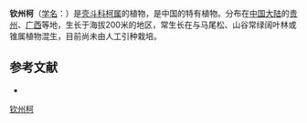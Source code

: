 {{Speciesbox
| name = 钦州柯
| status = 
| status_system = 
| image =
| genus = Lithocarpus
| species = qinzhouicus
| authority = Huang et Y. T. Chang
}}

'''钦州柯'''（[[学名|学名]]：{{lang|la|''Lithocarpus qinzhouicus''}}）是[[壳斗科|壳斗科]][[柯属|柯属]]的植物，是中国的特有植物。分布在[[中国大陆|中国大陆]]的[[贵州|贵州]]、[[广西|广西]]等地，生长于海拔200米的地区，常生长在与马尾松、山谷常绿阔叶林或锥属植物混生，目前尚未由人工引种栽培。

== 参考文献 ==
<div class="references-small">
* {{cite web| url =http://www.bioinfo.cn/db05/KmzwSpecies.php?action=view&id=7965| title =钦州柯| work =《中国高等植物数据库全库》| publisher =中国科学院微生物研究所| author =昆明植物研究所| accessdate =2009-02-24| deadurl =yes| archiveurl =https://web.archive.org/web/20160305062212/http://www.bioinfo.cn/db05/KmzwSpecies.php?action=view&id=7965| archivedate =2016-03-05}}
</div>
{{Taxonbar|from=Q15227355}}

[[Category:柯属|钦州柯]]


{{植物小作品}}